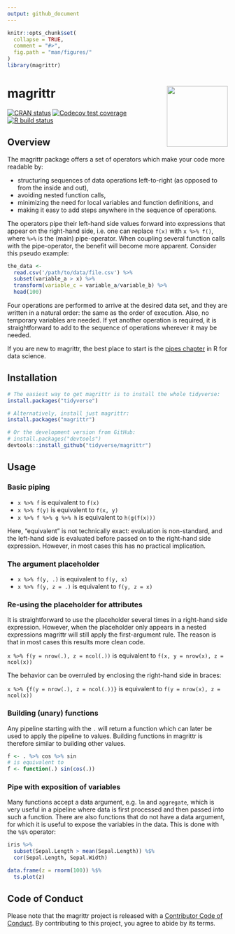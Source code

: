 ```yaml
---
output: github_document
---
```


<!-- README.md is generated from README.Rmd. Please edit that file -->

```r
knitr::opts_chunk$set(
  collapse = TRUE,
  comment = "#>",
  fig.path = "man/figures/"
)
library(magrittr)
```

# magrittr <a href='https:/magrittr.tidyverse.org'><img src='man/figures/logo.png' align="right" height="139" /></a>

<!-- badges: start -->
[![CRAN status](https://www.r-pkg.org/badges/version/magrittr)](https://cran.r-project.org/package=magrittr)
[![Codecov test coverage](https://codecov.io/gh/tidyverse/magrittr/branch/master/graph/badge.svg)](https://codecov.io/gh/tidyverse/magrittr?branch=master)
[![R build status](https://github.com/tidyverse/magrittr/workflows/R-CMD-check/badge.svg)](https://github.com/tidyverse/magrittr/actions)
<!-- badges: end -->

## Overview

The magrittr package offers a set of operators which make your code more
readable by:

* structuring sequences of data operations left-to-right (as opposed to 
  from the inside and out),
* avoiding nested function calls, 
* minimizing the need for local variables and function definitions, and
* making it easy to add steps anywhere in the sequence of operations.

The operators pipe their left-hand side values forward into expressions that
appear on the right-hand side, i.e. one can replace `f(x)` with 
`x %>% f()`, where `%>%` is the (main) pipe-operator. When coupling 
several function calls with the pipe-operator, the benefit will become
more apparent. Consider this pseudo example:

```r
the_data <-
  read.csv('/path/to/data/file.csv') %>%
  subset(variable_a > x) %>%
  transform(variable_c = variable_a/variable_b) %>%
  head(100)
```

Four operations are performed to arrive at the desired data set, and they 
are written in a natural order: the same as the order of execution. Also, no 
temporary variables are needed. If yet another operation is required, it is 
straightforward to add to the sequence of operations wherever it may be needed.

If you are new to magrittr, the best place to start is the 
[pipes chapter](https://r4ds.had.co.nz/pipes.html) in R for data science.

## Installation

```r
# The easiest way to get magrittr is to install the whole tidyverse:
install.packages("tidyverse")

# Alternatively, install just magrittr:
install.packages("magrittr")

# Or the development version from GitHub:
# install.packages("devtools")
devtools::install_github("tidyverse/magrittr")
```

## Usage

### Basic piping
  
* `x %>% f` is equivalent to `f(x)`
* `x %>% f(y)` is equivalent to `f(x, y)`
* `x %>% f %>% g %>% h` is equivalent to `h(g(f(x)))`

Here, "equivalent" is not technically exact: evaluation is non-standard,
and the left-hand side is evaluated before passed on to the right-hand side
expression. However, in most cases this has no practical implication.

### The argument placeholder

* `x %>% f(y, .)` is equivalent to `f(y, x)`
* `x %>% f(y, z = .)` is equivalent to `f(y, z = x)`
 
### Re-using the placeholder for attributes

It is straightforward to use the placeholder several times
in a right-hand side expression. However, when the placeholder
only appears in a nested expressions magrittr will still apply
the first-argument rule. The reason is that in most cases this
results more clean code. 

`x %>% f(y = nrow(.), z = ncol(.))` is equivalent to 
   `f(x, y = nrow(x), z = ncol(x))`

The behavior can be
overruled by enclosing the right-hand side in braces:

`x %>% {f(y = nrow(.), z = ncol(.))}` is equivalent to 
   `f(y = nrow(x), z = ncol(x))`

### Building (unary) functions

Any pipeline starting with the `.` will return a function which can later
be used to apply the pipeline to values. Building functions in magrittr 
is therefore similar to building other values.

```r
f <- . %>% cos %>% sin 
# is equivalent to 
f <- function(.) sin(cos(.)) 
```

### Pipe with exposition of variables

Many functions accept a data argument, e.g. `lm` and `aggregate`, which
is very useful in a pipeline where data is first processed and then passed
into such a function. There are also functions that do not have a data 
argument, for which it is useful to expose the variables in the data.
This is done with the `%$%` operator:

```r
iris %>%
  subset(Sepal.Length > mean(Sepal.Length)) %$%
  cor(Sepal.Length, Sepal.Width)

data.frame(z = rnorm(100)) %$%
  ts.plot(z)
```

## Code of Conduct

Please note that the magrittr project is released with a [Contributor Code of Conduct](https://magrittr.tidyverse.org/CODE_OF_CONDUCT.html). By contributing to this project, you agree to abide by its terms.

